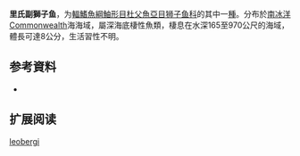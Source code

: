 {{Speciesbox
| name = 里氏副獅子魚
| status = DD
| status_system = 
| image = 
| genus = Paraliparis
| species = leobergi
| authority = [[Andriashev|Andriashev]],  1982
| synonyms = 
}}

'''里氏副獅子鱼'''，为[[輻鰭魚綱|輻鰭魚綱]][[鮋形目|鮋形目]][[杜父魚亞目|杜父魚亞目]][[狮子鱼科|狮子鱼科]]的其中一[[種|種]]。分布於[[南冰洋|南冰洋]]Commonwealth海海域，屬深海底棲性魚類，棲息在水深165至970公尺的海域，體長可達8公分，生活習性不明。

== 参考資料 ==
*{{FishBase_species|genus=Paraliparis|species=leobergi|year=2011|month=12}}

== 扩展阅读 ==
{{refbegin}}
{{wikispecies-inline|Paraliparis leobergi|里氏副獅子魚}}
{{refend}}
{{Taxonbar|from=Q2000157}}

[[Category:副獅子魚属|leobergi]]


{{鮋形目小作品}}